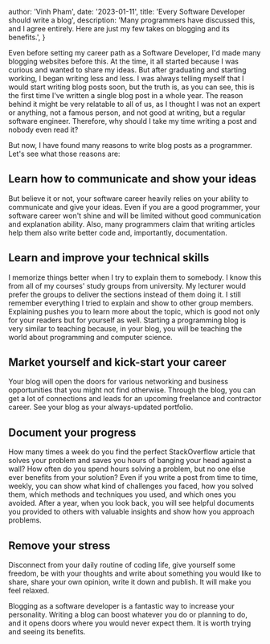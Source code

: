 
  author: 'Vinh Pham',
  date: '2023-01-11',
  title: 'Every Software Developer should write a blog',
  description:
  'Many programmers have discussed this, and I agree entirely. Here are just my few takes on blogging and its benefits.',
}


Even before setting my career path as a Software Developer, I'd made many blogging websites before this. At the time, it all started because I was curious and wanted to share my ideas. But after graduating and starting working, I began writing less and less. I was always telling myself that I would start writing blog posts soon, but the truth is, as you can see, this is the first time I've written a single blog post in a whole year. The reason behind it might be very relatable to all of us, as I thought I was not an expert or anything, not a famous person, and not good at writing, but a regular software engineer. Therefore, why should I take my time writing a post and nobody even read it? 

But now, I have found many reasons to write blog posts as a programmer. Let's see what those reasons are:

## Learn how to communicate and show your ideas
But believe it or not, your software career heavily relies on your ability to communicate and give your ideas. Even if you are a good programmer, your software career won't shine and will be limited without good communication and explanation ability. Also, many programmers claim that writing articles help them also write better code and, importantly, documentation.

## Learn and improve your technical skills
I memorize things better when I try to explain them to somebody. I know this from all of my courses' study groups from university. My lecturer would prefer the groups to deliver the sections instead of them doing it. I still remember everything I tried to explain and show to other group members. Explaining pushes you to learn more about the topic, which is good not only for your readers but for yourself as well. Starting a programming blog is very similar to teaching because, in your blog, you will be teaching the world about programming and computer science.

## Market yourself and kick-start your career
Your blog will open the doors for various networking and business opportunities that you might not find otherwise. Through the blog, you can get a lot of connections and leads for an upcoming freelance and contractor career. See your blog as your always-updated portfolio.

## Document your progress
How many times a week do you find the perfect StackOverflow article that solves your problem and saves you hours of banging your head against a wall? How often do you spend hours solving a problem, but no one else ever benefits from your solution?
Even if you write a post from time to time, weekly, you can show what kind of challenges you faced, how you solved them, which methods and techniques you used, and which ones you avoided. After a year, when you look back, you will see helpful documents you provided to others with valuable insights and show how you approach problems.

## Remove your stress
Disconnect from your daily routine of coding life, give yourself some freedom, be with your thoughts and write about something you would like to share, share your own opinion, write it down and publish. It will make you feel relaxed.

Blogging as a software developer is a fantastic way to increase your personality. Writing a blog can boost whatever you do or planning to do, and it opens doors where you would never expect them. It is worth trying and seeing its benefits.